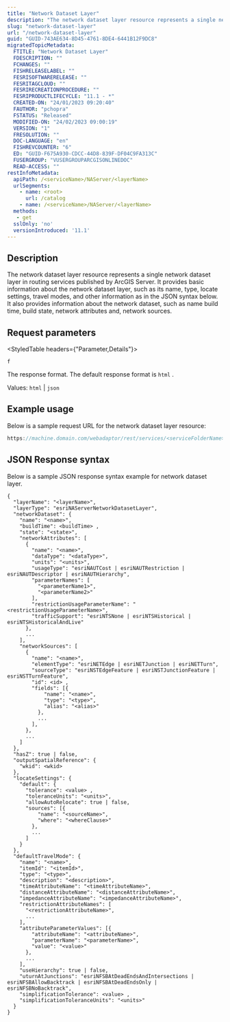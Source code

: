 ```yaml
---
title: "Network Dataset Layer"
description: "The network dataset layer resource represents a single network dataset layer in routing services published by ArcGIS Server."
slug: "network-dataset-layer"
url: "/network-dataset-layer"
guid: "GUID-743AE634-8D45-4761-8DE4-6441B12F9DC8"
migratedTopicMetadata:
  FTITLE: "Network Dataset Layer"
  FDESCRIPTION: ""
  FCHANGES: ""
  FISHRELEASELABEL: ""
  FESRISOFTWARERELEASE: ""
  FESRITAGCLOUD: ""
  FESRIRECREATIONPROCEDURE: ""
  FESRIPRODUCTLIFECYCLE: "11.1 - *"
  CREATED-ON: "24/01/2023 09:20:40"
  FAUTHOR: "pchopra"
  FSTATUS: "Released"
  MODIFIED-ON: "24/02/2023 09:00:19"
  VERSION: "1"
  FRESOLUTION: ""
  DOC-LANGUAGE: "en"
  FISHREVCOUNTER: "6"
  ED: "GUID-F675A930-CDCC-44D8-839F-DF04C9FA313C"
  FUSERGROUP: "VUSERGROUPARCGISONLINEDOC"
  READ-ACCESS: ""
restInfoMetadata:
  apiPath: /<serviceName>/NAServer/<layerName>
  urlSegments:
    - name: <root>
      url: /catalog
    - name: /<serviceName>/NAServer/<layerName>
  methods: 
   - get
  sslOnly: 'no'
  versionIntroduced: '11.1'
---
```


## Description

The network dataset layer resource represents a single network dataset layer in routing services published by ArcGIS Server. It provides basic information about the network dataset layer, such as its name, type, locate settings, travel modes, and other information as in the JSON syntax below. It also provides information about the network dataset, such as name build time, build state, network attributes and, network sources.

##  Request parameters 

<StyledTable headers={"Parameter,Details"}>

<StyledTableRow>

<StyledTableCell cellStyle="markdown">

`f` 

</StyledTableCell>

<StyledTableCell cellStyle="markdown">

The response format. The default response format is `html` .

Values: `html`  \| `json` 

</StyledTableCell>

</StyledTableRow>

</StyledTable>

## Example usage

Below is a sample request URL for the network dataset layer resource:

```javascript
https://machine.domain.com/webadaptor/rest/services/<serviceFolderName>/<serviceName>/NAServer/<layerName>?token=<yourToken>&f=pjson
```

 

## JSON Response syntax

Below is a sample JSON response syntax example for network dataset layer.

```other
{
  "layerName": "<layerName>",
  "layerType": "esriNAServerNetworkDatasetLayer",
  "networkDataset": {
    "name": "<name>",
    "buildTime": <buildTime> ,
    "state": "<state>",
    "networkAttributes": [
      {
        "name": "<name>",
        "dataType": "<dataType>",
        "units": "<units>",
        "usageType": "esriNAUTCost | esriNAUTRestriction | esriNAUTDescriptor | esriNAUTHierarchy",
        "parameterNames": [
          "<parameterName1>",
          "<parameterName2>"
        ],
        "restrictionUsageParameterName": "<restrictionUsageParameterName>",
        "trafficSupport": "esriNTSNone | esriNTSHistorical | esriNTSHistoricalAndLive"
      },
      ...
    ],
    "networkSources": [
      {
        "name": "<name>",
        "elementType": "esriNETEdge | esriNETJunction | esriNETTurn",
        "sourceType": "esriNSTEdgeFeature | esriNSTJunctionFeature | esriNSTTurnFeature",
        "id": <id> ,
        "fields": [{
            "name": "<name>",
            "type": "<type>",
            "alias": "<alias>"
          },
          ...
        ],
      },
      ...
    ]
  },
  "hasZ": true | false,
  "outputSpatialReference": {
    "wkid": <wkid>
  },
  "locateSettings": {
    "default": {
      "tolerance": <value> ,
      "toleranceUnits": "<units>",
      "allowAutoRelocate": true | false,
      "sources": [{
          "name": "<sourceName>",
          "where": "<whereClause>"
        },
        ...
      ]
    }
  },
  "defaultTravelMode": {
    "name": "<name>",
    "itemId": "<itemId>",
    "type": "<type>",
    "description": "<description>",
    "timeAttributeName": "<timeAttributeName>",
    "distanceAttributeName": "<distanceAttributeName>",
    "impedanceAttributeName": "<impedanceAttributeName>",
    "restrictionAttributeNames": [
      "<restrictionAttributeName>",
      ...
    ],
    "attributeParameterValues": [{
        "attributeName": "<attributeName>",
        "parameterName": "<parameterName>",
        "value": "<value>"
      },
      ...
    ],
    "useHierarchy": true | false,
    "uturnAtJunctions": "esriNFSBAtDeadEndsAndIntersections | esriNFSBAllowBacktrack | esriNFSBAtDeadEndsOnly | esriNFSBNoBacktrack",
    "simplificationTolerance": <value> ,
    "simplificationToleranceUnits": "<units>"
  }
}
```

 
